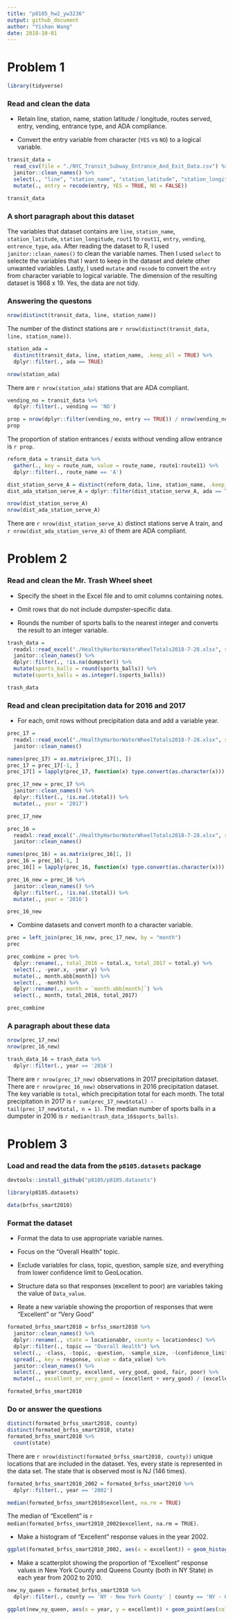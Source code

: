 ```yaml
---
title: "p8105_hw2_yw3236"
output: github_document
author: "Yishan Wang"
date: 2018-10-01
---
```


# Problem 1

```r
library(tidyverse)
```

### Read and clean the data 
* Retain line, station, name, station latitude / longitude, routes served, entry, vending, entrance type, and ADA compliance.

* Convert the entry variable from character (`YES` vs `NO`) to a logical variable.

```r
transit_data = 
  read_csv(file = "./NYC_Transit_Subway_Entrance_And_Exit_Data.csv") %>%
  janitor::clean_names() %>% 
  select(., "line", "station_name", "station_latitude", "station_longitude", "route1":"route11", "entry", "vending", "entrance_type", "ada") %>%
  mutate(., entry = recode(entry, YES = TRUE, NO = FALSE))

transit_data
```

### A short paragraph about this dataset 
The variables that dataset contains are `line`, `station_name`, `station_latitude`, `station_longitude`, `rout1` to `rout11`, `entry`, `vending`, `entrence_type`, `ada`. After reading the dataset to R, I used `janitor::clean_names()` to clean the variable names. Then I used `select` to selecte the variables that I want to keep in the dataset and delete other unwanted variables. Lastly, I used `mutate` and `recode` to convert the `entry` from character variable to logical variable. The dimension of the resulting dataset is 1868 x 19. Yes, the data are not tidy.

### Answering the questons

```r
nrow(distinct(transit_data, line, station_name))
```

The number of the distinct stations are `r nrow(distinct(transit_data, line, station_name))`.

```r
station_ada = 
  distinct(transit_data, line, station_name, .keep_all = TRUE) %>%
  dplyr::filter(., ada == TRUE)

nrow(station_ada)
```

There are `r nrow(station_ada)` stations that are ADA compliant.

```r
vending_no = transit_data %>%
  dplyr::filter(., vending == 'NO')

prop = nrow(dplyr::filter(vending_no, entry == TRUE)) / nrow(vending_no)
prop
```

The proportion of station entrances / exists without vending allow entrance is `r prop`.

```r
reform_data = transit_data %>%
  gather(., key = route_num, value = route_name, route1:route11) %>%
  dplyr::filter(., route_name == 'A')

dist_station_serve_A = distinct(reform_data, line, station_name, .keep_all = TRUE)
dist_ada_station_serve_A = dplyr::filter(dist_station_serve_A, ada == TRUE)

nrow(dist_station_serve_A)
nrow(dist_ada_station_serve_A)
```

There are `r nrow(dist_station_serve_A)` distinct stations serve A train, and `r nrow(dist_ada_station_serve_A)` of them are ADA compliant.

# Problem 2

### Read and clean the Mr. Trash Wheel sheet
* Specify the sheet in the Excel file and to omit columns containing notes.

* Omit rows that do not include dumpster-specific data.

* Rounds the number of sports balls to the nearest integer and converts the result to an integer variable.

```r
trash_data = 
  readxl::read_excel("./HealthyHarborWaterWheelTotals2018-7-28.xlsx", sheet = 1, range = cellranger::cell_cols("A:N")) %>% 
  janitor::clean_names() %>%
  dplyr::filter(., !is.na(dumpster)) %>%
  mutate(sports_balls = round(sports_balls)) %>%
  mutate(sports_balls = as.integer(.$sports_balls))

trash_data
```

### Read and clean precipitation data for 2016 and 2017
* For each, omit rows without precipitation data and add a variable year.

```r
prec_17 =
  readxl::read_excel("./HealthyHarborWaterWheelTotals2018-7-28.xlsx", sheet = 4, range = cellranger::cell_cols("A:B")) %>% 
  janitor::clean_names() 

names(prec_17) = as.matrix(prec_17[1, ])
prec_17 = prec_17[-1, ]
prec_17[] = lapply(prec_17, function(x) type.convert(as.character(x))) 

prec_17_new = prec_17 %>%
  janitor::clean_names() %>%
  dplyr::filter(., !is.na(.$total)) %>%
  mutate(., year = '2017') 

prec_17_new
```

```r
prec_16 =
  readxl::read_excel("./HealthyHarborWaterWheelTotals2018-7-28.xlsx", sheet = 5, range = cellranger::cell_cols("A:B")) %>% 
  janitor::clean_names() 

names(prec_16) = as.matrix(prec_16[1, ])
prec_16 = prec_16[-1, ]
prec_16[] = lapply(prec_16, function(x) type.convert(as.character(x))) 

prec_16_new = prec_16 %>%
  janitor::clean_names() %>%
  dplyr::filter(., !is.na(.$total)) %>%
  mutate(., year = '2016') 

prec_16_new
```

* Combine datasets and convert month to a character variable.

```r
prec = left_join(prec_16_new, prec_17_new, by = "month") 
prec

prec_combine = prec %>%
  dplyr::rename(., total_2016 = total.x, total_2017 = total.y) %>%
  select(., -year.x, -year.y) %>%
  mutate(., month.abb[month]) %>%
  select(., -month) %>%
  dplyr::rename(., month = `month.abb[month]`) %>%
  select(., month, total_2016, total_2017)

prec_combine
```

### A paragraph about these data

```r
nrow(prec_17_new)
nrow(prec_16_new)
```

```r
trash_data_16 = trash_data %>% 
  dplyr::filter(., year == '2016')
```

There are `r nrow(prec_17_new)` observations in 2017 precipitation dataset. There are `r nrow(prec_16_new)` observations in 2016 precipitation dataset. The key variable is `total`, which precipitation total for each month. The total precipitation in 2017 is `r sum(prec_17_new$total) - tail(prec_17_new$total, n = 1)`. The median number of sports balls in a dumpster in 2016 is `r median(trash_data_16$sports_balls)`.

# Problem 3

### Load and read the data from the `p8105.datasets` package

```r
devtools::install_github("p8105/p8105.datasets")
```

```r
library(p8105.datasets)
```

```r
data(brfss_smart2010)
```

### Format the dataset
* Format the data to use appropriate variable names.

* Focus on the “Overall Health” topic.

* Exclude variables for class, topic, question, sample size, and everything from lower confidence limit to GeoLocation.

* Structure data so that responses (excellent to poor) are variables taking the value of `Data_value`.

* Reate a new variable showing the proportion of responses that were “Excellent” or “Very Good”

```r
formated_brfss_smart2010 = brfss_smart2010 %>%
  janitor::clean_names() %>%
  dplyr::rename(., state = locationabbr, county = locationdesc) %>%
  dplyr::filter(., topic == "Overall Health") %>%
  select(., -class, -topic, -question, -sample_size, -(confidence_limit_low : geo_location)) %>%
  spread(., key = response, value = data_value) %>%
  janitor::clean_names() %>%
  select(., year:county, excellent, very_good, good, fair, poor) %>%
  mutate(., excellent_or_very_good = (excellent + very_good) / (excellent + very_good + good + fair + poor))

formated_brfss_smart2010
```

### Do or answer the questions
```r
distinct(formated_brfss_smart2010, county)
distinct(formated_brfss_smart2010, state)
formated_brfss_smart2010 %>%
  count(state)
```

There are `r nrow(distinct(formated_brfss_smart2010, county))` unique locations that are included in the dataset. Yes, every state is represented in the data set. The state that is observed most is NJ (146 times).

```r
formated_brfss_smart2010_2002 = formated_brfss_smart2010 %>%
  dplyr::filter(., year == '2002') 

median(formated_brfss_smart2010$excellent, na.rm = TRUE)
```

The median of "Excellent" is `r median(formated_brfss_smart2010_2002$excellent, na.rm = TRUE)`.

* Make a histogram of “Excellent” response values in the year 2002.

```r
ggplot(formated_brfss_smart2010_2002, aes(x = excellent)) + geom_histogram()
```

* Make a scatterplot showing the proportion of “Excellent” response values in New York County and Queens County (both in NY State) in each year from 2002 to 2010.

```r
new_ny_queen = formated_brfss_smart2010 %>%
  dplyr::filter(., county == 'NY - New York County' | county == 'NY - Queens County')

ggplot(new_ny_queen, aes(x = year, y = excellent)) + geom_point(aes(color = county))
```

